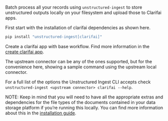 Batch process all your records using `unstructured-ingest` to store unstructured outputs locally on your filesystem and upload those to Clarifai apps.

First start with the installation of clarifai dependencies as shown here.

```bash
pip install "unstructured-ingest[clarifai]"
```

Create a clarifai app with base workflow. Find more information in the [create clarifai app](https://docs.clarifai.com/clarifai-basics/applications/create-an-application/).


<CodeGroup>

  <ClarifaiSh />

  <ClarifaiPy />

</CodeGroup>


The upstream connector can be any of the ones supported, but for the convenience here, showing a sample command using the upstream local connector.

For a full list of the options the Unstructured Ingest CLI accepts check `unstructured-ingest <upstream connector> clarifai --help`.

NOTE: Keep in mind that you will need to have all the appropriate extras and dependencies for the file types of the documents contained in your data storage platform if you’re running this locally. You can find more information about this in the [installation guide](/open-source/installation/overview).